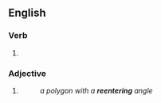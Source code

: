 {{also|reëntering|re-entering}}

==English==

===Verb===
{{head|en|verb form}}

# {{present participle of|en|reenter|nocat=1}}

===Adjective===
{{en-adj|-}}

# {{synonym of|en|reentrant||pointing inward}}
#: ''a polygon with a '''reentering''' angle''